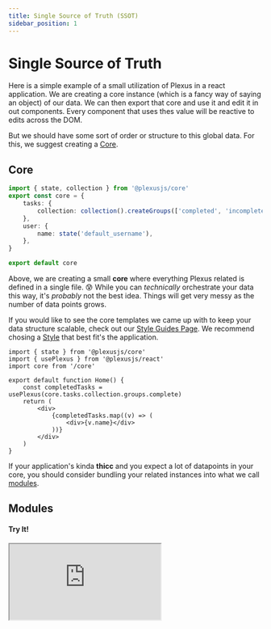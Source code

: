 ```yaml
---
title: Single Source of Truth (SSOT)
sidebar_position: 1
---
```


# Single Source of Truth

Here is a simple example of a small utilization of Plexus in a react application. We are creating a core instance (which is a fancy way of saying an object) of our data. We can then export that core and use it and edit it in out components. Every component that uses thes value will be reactive to edits across the DOM.

But we should have some sort of order or structure to this global data. For this, we suggest creating a [Core](/docs/getting-started/concepts#internal-terms).

## Core

```ts title="/core/index.ts"
import { state, collection } from '@plexusjs/core'
export const core = {
	tasks: {
		collection: collection().createGroups(['completed', 'incomplete']),
	},
	user: {
		name: state('default_username'),
	},
}

export default core
```

Above, we are creating a small <strong>core</strong> where everything Plexus related is defined in a single file. 😰 While you can <em>technically</em> orchestrate your data this way, it's <em>probably</em> not the best idea. Things will get very messy as the number of data points grows.

If you would like to see the core templates we came up with to keep your data structure scalable, check out our [Style Guides Page](/docs/style-guides). We recommend chosing a [Style](/docs/style-guides) that best fit's the application.

```tsx live title="/pages/index.tsx"
import { state } from '@plexusjs/core'
import { usePlexus } from '@plexusjs/react'
import core from '/core'

export default function Home() {
	const completedTasks = usePlexus(core.tasks.collection.groups.complete)
	return (
		<div>
			{completedTasks.map((v) => (
				<div>{v.name}</div>
			))}
		</div>
	)
}
```

If your application's kinda **thicc** and you expect a lot of datapoints in your core, you should consider bundling your related instances into what we call [modules](/docs/getting-started/concepts#internal-terms).

## Modules

#### Try It!

<div
	className="rounded-lg overflow-hidden"
>

<iframe
	src="https://codesandbox.io/embed/plexusjs-simple-core-example-mvj50r?fontsize=14&hidenavigation=1&theme=dark"
	style={{ width: "100%", height: "500px", border: 0, borderRadius: "4px", overflow: "hidden" }}
	title="PlexusJS Simple Core Example"
	allow="accelerometer; ambient-light-sensor; camera; encrypted-media; geolocation; gyroscope; hid; microphone; midi; payment; usb; vr; xr-spatial-tracking"
	sandbox="allow-forms allow-modals allow-popups allow-presentation allow-same-origin allow-scripts"
/>
</div>
